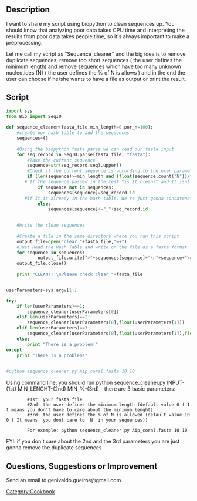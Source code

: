 ==Description==

I want to  share my script using biopython to clean sequences up. You should know that analyzing poor data takes CPU time and interpreting the results from poor data takes people time, so it's always important to make a preprocessing. 
 
Let me call my script as “Sequence_cleaner” and the big idea is to remove duplicate sequences, remove too short sequences ( the user defines the minimum length)  and remove sequences which have too many unknown nucleotides (N)  ( the user defines the % of N is allows ) and in the end the user can choose if he/she wants to have a file as output or print the result.

== Script==
<source lang=Python>
import sys
from Bio import SeqIO
 
def sequence_cleaner(fasta_file,min_length=0,por_n=100):
    #create our hash table to add the sequences
    sequences={}
 
    #Using the biopython fasta parse we can read our fasta input
    for seq_record in SeqIO.parse(fasta_file, "fasta"):
        #Take the current sequence
        sequence=str(seq_record.seq).upper()
        #Check if the current sequence is according to the user parameters
        if (len(sequence)>=min_length and (float(sequence.count("N"))/float(len(sequence)))*100<=por_n):
       # If the sequence passed in the test "is It clean?" and It isnt in the hash table , the sequence and Its id are going to be in the hash
            if sequence not in sequences:
                sequences[sequence]=seq_record.id
       #If It is already in the hash table, We're just gonna concatenate the ID of the current sequence to another one that is already in the hash table
            else:
                sequences[sequence]+="_"+seq_record.id
 

    #Write the clean sequences
 
    #Create a file in the same directory where you ran this script
    output_file=open("clear_"+fasta_file,"w+")
    #Just Read the Hash Table and write on the file as a fasta format
    for sequence in sequences:
            output_file.write(">"+sequences[sequence]+"\n"+sequence+"\n")
    output_file.close()
    
    print "CLEAN!!!\nPlease check clear_"+fasta_file


userParameters=sys.argv[1:]

try:
    if len(userParameters)==1:
        sequence_cleaner(userParameters[0])
    elif len(userParameters)==2:
        sequence_cleaner(userParameters[0],float(userParameters[1]))
    elif len(userParameters)==3:
        sequence_cleaner(userParameters[0],float(userParameters[1]),float(userParameters[2]))
    else:
        print "There is a problem!"
except:
    print "There is a problem!"

	
#python sequence_cleaner.py Aip_coral.fasta 10 10


</source>

Using command line, you should run python sequence_cleaner.py INPUT-(1st) MIN_LENGHT-(2nd) MIN_%-(3rd) - there are 3 basic parameters:
         #1st: your fasta file 
         #2nd: the user defines the minimum length (default value 0 ( It means you don't have to care about the minimum lenght)
         #3rd: the user defines the % of N is allowed (default value 100 ( It means  you dont care to 'N' in your sequences))

         For exemple: python sequence_cleaner.py Aip_coral.fasta 10 10
FYI: if you don't care about the 2nd and the 3rd parameters you are just gonna remove the duplicate sequences

== Questions, Suggestions or Improvement==
Send an email to genivaldo.gueiros@gmail.com


[[Category:Cookbook]]